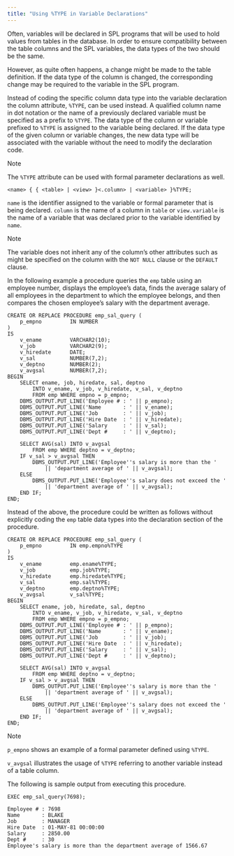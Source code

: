 ```yaml
---
title: "Using %TYPE in Variable Declarations"
---
```


<div id="[using]()%_type_in_variable_declarations" class="registered_link"></div>

Often, variables will be declared in SPL programs that will be used to hold values from tables in the database. In order to ensure compatibility between the table columns and the SPL variables, the data types of the two should be the same.

However, as quite often happens, a change might be made to the table definition. If the data type of the column is changed, the corresponding change may be required to the variable in the SPL program.

Instead of coding the specific column data type into the variable declaration the column attribute, `%TYPE`, can be used instead. A qualified column name in dot notation or the name of a previously declared variable must be specified as a prefix to `%TYPE`. The data type of the column or variable prefixed to `%TYPE` is assigned to the variable being declared. If the data type of the given column or variable changes, the new data type will be associated with the variable without the need to modify the declaration code.

<div class="note">

<div class="title">

Note

</div>

The `%TYPE` attribute can be used with formal parameter declarations as well.

</div>

```text
<name> { { <table> | <view> }<.column> | <variable> }%TYPE;
```

`name` is the identifier assigned to the variable or formal parameter that is being declared. `column` is the name of a column in `table` or `view.variable` is the name of a variable that was declared prior to the variable identified by `name`.

<div class="note">

<div class="title">

Note

</div>

The variable does not inherit any of the column’s other attributes such as might be specified on the column with the `NOT NULL` clause or the `DEFAULT` clause.

</div>

In the following example a procedure queries the `emp` table using an employee number, displays the employee’s data, finds the average salary of all employees in the department to which the employee belongs, and then compares the chosen employee’s salary with the department average.

```text
CREATE OR REPLACE PROCEDURE emp_sal_query (
    p_empno         IN NUMBER
)
IS
    v_ename         VARCHAR2(10);
    v_job           VARCHAR2(9);
    v_hiredate      DATE;
    v_sal           NUMBER(7,2);
    v_deptno        NUMBER(2);
    v_avgsal        NUMBER(7,2);
BEGIN
    SELECT ename, job, hiredate, sal, deptno
        INTO v_ename, v_job, v_hiredate, v_sal, v_deptno
        FROM emp WHERE empno = p_empno;
    DBMS_OUTPUT.PUT_LINE('Employee # : ' || p_empno);
    DBMS_OUTPUT.PUT_LINE('Name       : ' || v_ename);
    DBMS_OUTPUT.PUT_LINE('Job        : ' || v_job);
    DBMS_OUTPUT.PUT_LINE('Hire Date  : ' || v_hiredate);
    DBMS_OUTPUT.PUT_LINE('Salary     : ' || v_sal);
    DBMS_OUTPUT.PUT_LINE('Dept #     : ' || v_deptno);

    SELECT AVG(sal) INTO v_avgsal
        FROM emp WHERE deptno = v_deptno;
    IF v_sal > v_avgsal THEN
        DBMS_OUTPUT.PUT_LINE('Employee''s salary is more than the '
            || 'department average of ' || v_avgsal);
    ELSE
        DBMS_OUTPUT.PUT_LINE('Employee''s salary does not exceed the '
            || 'department average of ' || v_avgsal);
    END IF;
END;
```

Instead of the above, the procedure could be written as follows without explicitly coding the `emp` table data types into the declaration section of the procedure.

```text
CREATE OR REPLACE PROCEDURE emp_sal_query (
    p_empno         IN emp.empno%TYPE
)
IS
    v_ename         emp.ename%TYPE;
    v_job           emp.job%TYPE;
    v_hiredate      emp.hiredate%TYPE;
    v_sal           emp.sal%TYPE;
    v_deptno        emp.deptno%TYPE;
    v_avgsal        v_sal%TYPE;
BEGIN
    SELECT ename, job, hiredate, sal, deptno
        INTO v_ename, v_job, v_hiredate, v_sal, v_deptno
        FROM emp WHERE empno = p_empno;
    DBMS_OUTPUT.PUT_LINE('Employee # : ' || p_empno);
    DBMS_OUTPUT.PUT_LINE('Name       : ' || v_ename);
    DBMS_OUTPUT.PUT_LINE('Job        : ' || v_job);
    DBMS_OUTPUT.PUT_LINE('Hire Date  : ' || v_hiredate);
    DBMS_OUTPUT.PUT_LINE('Salary     : ' || v_sal);
    DBMS_OUTPUT.PUT_LINE('Dept #     : ' || v_deptno);

    SELECT AVG(sal) INTO v_avgsal
        FROM emp WHERE deptno = v_deptno;
    IF v_sal > v_avgsal THEN
        DBMS_OUTPUT.PUT_LINE('Employee''s salary is more than the '
            || 'department average of ' || v_avgsal);
    ELSE
        DBMS_OUTPUT.PUT_LINE('Employee''s salary does not exceed the '
            || 'department average of ' || v_avgsal);
    END IF;
END;
```

<div class="note">

<div class="title">

Note

</div>

`p_empno` shows an example of a formal parameter defined using `%TYPE`.

</div>

`v_avgsal` illustrates the usage of `%TYPE` referring to another variable instead of a table column.

The following is sample output from executing this procedure.

```text
EXEC emp_sal_query(7698);

Employee # : 7698
Name       : BLAKE
Job        : MANAGER
Hire Date  : 01-MAY-81 00:00:00
Salary     : 2850.00
Dept #     : 30
Employee's salary is more than the department average of 1566.67
```
